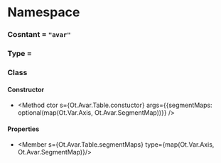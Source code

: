 
# Namespace <Decl s={Ot.Avar}/>

### Cosntant <Decl s={Ot.Avar.Tag}/> = `"avar"`

### Type <Decl s={Ot.Avar.SegmentMap}/> = <R s={array(tuple(number,number))}/>

### Class <Decl s={Ot.Avar.Table}/>

#### Constructor

* <Method ctor s={Ot.Avar.Table.constuctor} args={{segmentMaps: optional(map(Ot.Var.Axis, Ot.Avar.SegmentMap))}} />

#### Properties

* <Member s={Ot.Avar.Table.segmentMaps} type={map(Ot.Var.Axis, Ot.Avar.SegmentMap)}/>
